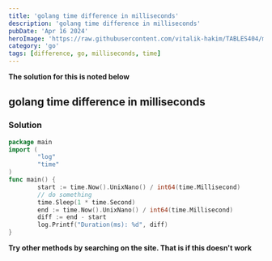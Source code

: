```yaml
---
title: 'golang time difference in milliseconds'
description: 'golang time difference in milliseconds'
pubDate: 'Apr 16 2024'
heroImage: 'https://raw.githubusercontent.com/vitalik-hakim/TABLES404/main/error_b/go.png'
category: 'go'
tags: [difference, go, milliseconds, time]
---
```


**The solution for this is noted below**

## golang time difference in milliseconds

### Solution

```go
package main
import (
        "log"
        "time"
)
func main() {
        start := time.Now().UnixNano() / int64(time.Millisecond)
        // do something
        time.Sleep(1 * time.Second)
        end := time.Now().UnixNano() / int64(time.Millisecond)
        diff := end - start
        log.Printf("Duration(ms): %d", diff)
}
```

**Try other methods by searching on the site. That is if this doesn't work**
